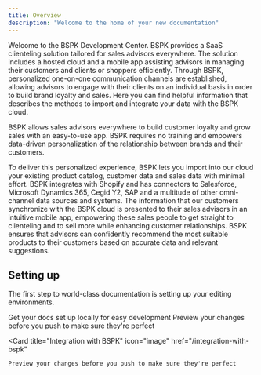 ```yaml
---
title: Overview
description: "Welcome to the home of your new documentation"
---
```


Welcome to the BSPK Development Center. 
BSPK provides a  SaaS clienteling solution tailored for sales advisors everywhere. The solution includes a hosted cloud and a mobile app assisting advisors in managing their customers and clients or shoppers efficiently. Through BSPK, personalized one-on-one communication channels are established, allowing advisors to engage with their clients on an individual basis in order to build brand loyalty and sales. Here you can find helpful information that describes the methods to import and integrate your data with the BSPK cloud. 

BSPK allows sales advisors everywhere to build customer loyalty and grow sales with an easy-to-use app. BSPK requires no training and empowers data-driven personalization of the relationship between brands and their customers.

To deliver this personalized experience, BSPK lets you import into our cloud your existing product catalog, customer data and sales data with minimal effort. BSPK integrates with Shopify and has connectors to Salesforce, Microsoft Dynamics 365, Cegid Y2, SAP and a multitude of other omni-channel data sources and systems. The information that our customers synchronize with the BSPK cloud is presented to their sales advisors in an intuitive mobile app, empowering these sales people to get straight to clienteling and to sell more while enhancing customer relationships.  BSPK ensures that advisors can confidently recommend the most suitable products to their customers based on accurate data and relevant suggestions.



## Setting up

The first step to world-class documentation is setting up your editing environments.

<CardGroup cols={3}>
  <Card
    title="Cloud-Enabled SaaS Platform"
    icon="pen-to-square"
    href="/cloud-enabled-saas-platform"
  >
    Get your docs set up locally for easy development
  </Card>
  <Card
    title="Data Security & Privacy"
    icon="image"
    href="/data-security-and-privacy"
  >
    Preview your changes before you push to make sure they're perfect
  </Card>

  <Card
    title="Integration with BSPK"
    icon="image"
    href="/integration-with-bspk"
  >
    Preview your changes before you push to make sure they're perfect
  </Card>
</CardGroup>
